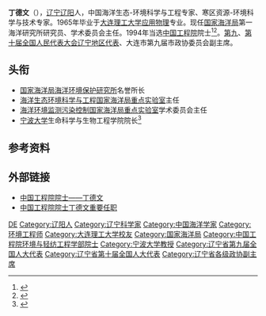 '''丁德文'''（{{bd|1941年|2月7日|}}），[[辽宁|辽宁]][[辽阳|辽阳]]人，中国海洋生态-环境科学与工程专家、寒区资源-环境科学与技术专家。1965年毕业于[[大连理工大学|大连理工大学]][[应用物理|应用物理]]专业。现任[[国家海洋局|国家海洋局]]第一海洋研究所研究员、学术委员会主任。1994年当选[[中国工程院|中国工程院]]院士<ref>{{cite web |url=http://www.cae.cn/cae/jsp/jump.jsp?oid=20111231115200734295013 |language= |title=丁德文 |publisher=中国工程院 |date= |accessdate=2015-8 |archive-date=2015-09-23 |archive-url=https://web.archive.org/web/20150923195806/http://www.cae.cn/cae/jsp/jump.jsp?oid=20111231115200734295013 |dead-url=no }}</ref><ref>{{cite web |url=http://www.bioon.com/popular/scientist/41786.shtml |language= |title=丁德文院士 |publisher=教育网 |date=2004-06-06 |accessdate= |deadurl=yes |archiveurl=https://web.archive.org/web/20150923190410/http://www.bioon.com/popular/scientist/41786.shtml |archivedate=2015-09-23 }}</ref>。[[第九届全国人民代表大会代表名单|第九]]、[[第十届全国人民代表大会代表名单|第十届全国人民代表大会辽宁地区代表]]、大连市第九届市政协委员会副主席。

== 头衔 ==
* [[国家海洋局海洋环境保护研究所|国家海洋局海洋环境保护研究所]]名誉所长
* [[海洋生态环境科学与工程国家海洋局重点实验室|海洋生态环境科学与工程国家海洋局重点实验室]]主任
* [[海洋环境监测污染控制国家海洋局重点实验室|海洋环境监测污染控制国家海洋局重点实验室]]学术委员会主任
* [[宁波大学|宁波大学]]生命科学与生物工程学院院长<ref>{{Cite web |url=http://news.sina.com.cn/o/2005-01-12/13014807811s.shtml |title=丁德文院士加盟宁大 |accessdate=2015-08-23 |archive-date=2016-03-04 |archive-url=https://web.archive.org/web/20160304103013/http://news.sina.com.cn/o/2005-01-12/13014807811s.shtml |dead-url=no }}</ref>

== 参考资料 ==
{{reflist}}

== 外部链接 ==
* [https://web.archive.org/web/20130314205226/http://www.hycfw.com/Category_178/Index_1.aspx 中国工程院院士——丁德文]
* [http://ysg.ckcest.cn/ysgDetails/baseInfo/142/grxx_shzw.html 中国工程院院士丁德文重要任职]{{Wayback|url=http://ysg.ckcest.cn/ysgDetails/baseInfo/142/grxx_shzw.html |date=20191118042947 }}

{{中国工程院环境与轻纺工程学部院士}}

{{Authority control}}
{{DEFAULTSORT:Ding丁}}
[[Category:丁姓|DE]]
[[Category:辽阳人|Category:辽阳人]]
[[Category:辽宁科学家|Category:辽宁科学家]]
[[Category:中国海洋学家|Category:中国海洋学家]]
[[Category:环境工程师|Category:环境工程师]]
[[Category:大连理工大学校友|Category:大连理工大学校友]]
[[Category:国家海洋局|Category:国家海洋局]]
[[Category:中国工程院环境与轻纺工程学部院士|Category:中国工程院环境与轻纺工程学部院士]]
[[Category:宁波大学教授|Category:宁波大学教授]]
[[Category:辽宁省第九届全国人大代表|Category:辽宁省第九届全国人大代表]]
[[Category:辽宁省第十届全国人大代表|Category:辽宁省第十届全国人大代表]]
[[Category:辽宁省各级政协副主席|Category:辽宁省各级政协副主席]]